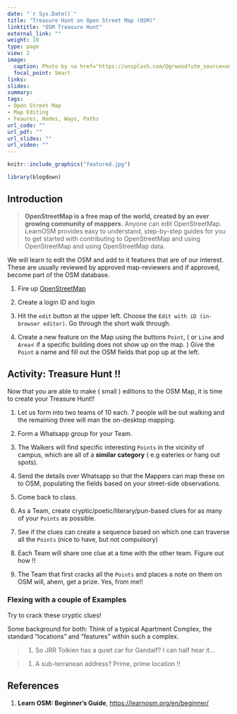 ```yaml
---
date: "`r Sys.Date()`"
title: "Treasure Hunt on Open Street Map (OSM)"
linktitle: "OSM Treasure Hunt"
external_link: ""
weight: 10
type: page
view: 2
image:
  caption: Photo by <a href="https://unsplash.com/@grwood?utm_source=unsplash&utm_medium=referral&utm_content=creditCopyText">Petr Slováček</a> on <a href="https://unsplash.com/s/photos/rock-climbing?utm_source=unsplash&utm_medium=referral&utm_content=creditCopyText">Unsplash</a>
  focal_point: Smart
links:
slides: 
summary: 
tags:
- Open Street Map
- Map Editing
- Feaures, Nodes, Ways, Paths
url_code: ""
url_pdf: ""
url_slides: ""
url_video: ""
---
```


```r
knitr::include_graphics("featured.jpg")
```


```r
library(blogdown)
```

## Introduction

> **OpenStreetMap is a free map of the world, created by an ever growing community of mappers.**
Anyone can edit OpenStreetMap. LearnOSM provides easy to understand, step-by-step guides for you to get started with contributing to OpenStreetMap and using OpenStreetMap and using OpenStreetMap data.

We will learn to edit the OSM and add to it features that are of our interest. These are usually reviewed by approved map-reviewers and if approved, become part of the OSM database. 

1. Fire up [OpenStreetMap](https://www.openstreetmap.org)  

1. Create a login ID and login

1. Hit the `edit` button at the upper left. Choose the `Edit with iD (in-browser editor)`. Go through the short walk through.

1. Create a new feature on the Map using the buttons `Point`, ( or `Line` and `Area`< if a specific building does not show up on the map. )  Give the `Point` a name and fill out the OSM fields that pop up at the left. 


## Activity: Treasure Hunt !!

Now that you are able to make ( small ) editions to the OSM Map, it is time to create your Treasure Hunt!!

1. Let us form into two teams of 10 each. 7 people will be out walking and the remaining three will man the on-desktop mapping. 

1. Form a Whatsapp group for your Team. 

1. The Walkers will find specific interesting `Points` in the vicinity of campus, which are all of a **similar category** ( e.g eateries or hang out spots). 

1. Send the details over Whatsapp so that the Mappers can map these on to OSM, populating the fields based on your street-side observations.

1. Come back to class.

1. As a Team, create cryptic/poetic/literary/pun-based clues for as many of your `Points` as possible. 

1. See if the clues can create a sequence based on which one can traverse all the `Points ` (nice to have, but not compulsory)

1. Each Team will share one clue at a time with the other team. Figure out how !!


1. The Team that first cracks all the `Points` and places a note on them on OSM will, ahem, get a prize. Yes, from me!! 


### Flexing with a couple of Examples

Try to crack these cryptic clues! 

Some background for both: Think of a typical Apartment Complex, the standard "locations" and "features" within such a complex.

> 1. So JRR Tolkien has a quiet car for Gandalf? I can half hear it...

> 1. A sub-terranean address? Prime, prime location !!



## References

1. **Learn OSM: Beginner's Guide**, <https://learnosm.org/en/beginner/>  


